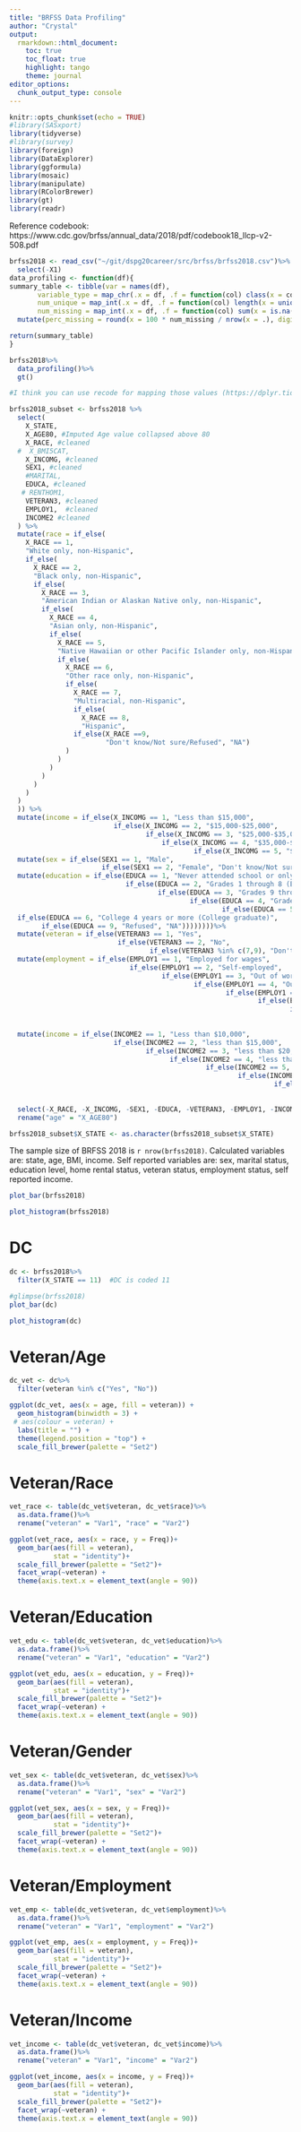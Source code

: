```yaml
---
title: "BRFSS Data Profiling"
author: "Crystal"
output: 
  rmarkdown::html_document:
    toc: true
    toc_float: true
    highlight: tango
    theme: journal
editor_options: 
  chunk_output_type: console
---
```


```r
knitr::opts_chunk$set(echo = TRUE)
#library(SASxport)
library(tidyverse)
#library(survey)
library(foreign)
library(DataExplorer)
library(ggformula)
library(mosaic)
library(manipulate)
library(RColorBrewer)
library(gt)
library(readr)
```


Reference codebook: https://www.cdc.gov/brfss/annual_data/2018/pdf/codebook18_llcp-v2-508.pdf
```r
brfss2018 <- read_csv("~/git/dspg20career/src/brfss/brfss2018.csv")%>%
  select(-X1)
data_profiling <- function(df){
summary_table <- tibble(var = names(df),
       variable_type = map_chr(.x = df, .f = function(col) class(x = col)),                 
       num_unique = map_int(.x = df, .f = function(col) length(x = unique(x = col))),
       num_missing = map_int(.x = df, .f = function(col) sum(x = is.na(x = col)))) %>%
  mutate(perc_missing = round(x = 100 * num_missing / nrow(x = .), digits = 2L))

return(summary_table)
}

brfss2018%>%
  data_profiling()%>%
  gt()
```

```r

#I think you can use recode for mapping those values (https://dplyr.tidyverse.org/reference/recode.html)

brfss2018_subset <- brfss2018 %>%
  select(
    X_STATE,
    X_AGE80, #Imputed Age value collapsed above 80
    X_RACE, #cleaned
  #  X_BMI5CAT,
    X_INCOMG, #cleaned
    SEX1, #cleaned
    #MARITAL,
    EDUCA, #cleaned
   # RENTHOM1,
    VETERAN3, #cleaned
    EMPLOY1,  #cleaned
    INCOME2 #cleaned
  ) %>%
  mutate(race = if_else(
    X_RACE == 1,
    "White only, non-Hispanic",
    if_else(
      X_RACE == 2,
      "Black only, non-Hispanic",
      if_else(
        X_RACE == 3,
        "American Indian or Alaskan Native only, non-Hispanic",
        if_else(
          X_RACE == 4,
          "Asian only, non-Hispanic",
          if_else(
            X_RACE == 5,
            "Native Hawaiian or other Pacific Islander only, non-Hispanic",
            if_else(
              X_RACE == 6,
              "Other race only, non-Hispanic",
              if_else(
                X_RACE == 7,
                "Multiracial, non-Hispanic",
                if_else(
                  X_RACE == 8,
                  "Hispanic",
                if_else(X_RACE ==9, 
                        "Don't know/Not sure/Refused", "NA")
              )
            )
          )
        )
      )
    )
  )
  )) %>%
  mutate(income = if_else(X_INCOMG == 1, "Less than $15,000",
                          if_else(X_INCOMG == 2, "$15,000-$25,000",
                                  if_else(X_INCOMG == 3, "$25,000-$35,000",
                                      if_else(X_INCOMG == 4, "$35,000-$50,000",
                                              if_else(X_INCOMG == 5, "$50,000 or more", "Don't know/Not sure/Missing"))))))%>%
  mutate(sex = if_else(SEX1 == 1, "Male", 
                       if_else(SEX1 == 2, "Female", "Don't know/Not sure/Refused")))%>%
  mutate(education = if_else(EDUCA == 1, "Never attended school or only kindergarten",
                             if_else(EDUCA == 2, "Grades 1 through 8 (Elementary)",
                                     if_else(EDUCA == 3, "Grades 9 through 11 (Some high school) ", 
                                             if_else(EDUCA == 4, "Grade 12 or GED (High school graduate) ",
                                                     if_else(EDUCA == 5,  "College 1 year to 3 years (Some college or technical school)",
  if_else(EDUCA == 6, "College 4 years or more (College graduate)", 
        if_else(EDUCA == 9, "Refused", "NA"))))))))%>%
  mutate(veteran = if_else(VETERAN3 == 1, "Yes", 
                           if_else(VETERAN3 == 2, "No",
                                   if_else(VETERAN3 %in% c(7,9), "Don't know/Not sure/Refused", "NA"))))%>%
  mutate(employment = if_else(EMPLOY1 == 1, "Employed for wages",
                              if_else(EMPLOY1 == 2, "Self-employed",
                                      if_else(EMPLOY1 == 3, "Out of work for 1 year or more", 
                                              if_else(EMPLOY1 == 4, "Out of work for less than 1 year", 
                                                      if_else(EMPLOY1 == 5, "A homemaker",
                                                              if_else(EMPLOY1 == 6, "A student",
                                                                      if_else(EMPLOY1 == 7, "Retired", 
                                                                              if_else(EMPLOY1 == 8, "Unable to work", 
                                                                                      if_else(EMPLOY1 == 9, "Refused", "NA"))))))))))%>%
  mutate(income = if_else(INCOME2 == 1, "Less than $10,000",
                          if_else(INCOME2 == 2, "less than $15,000",
                                  if_else(INCOME2 == 3, "less than $20,000",
                                        if_else(INCOME2 == 4, "less than $25,000",  
                                                 if_else(INCOME2 == 5, "less than $35,000", 
                                                         if_else(INCOME2 == 6, "less than $50,000",
                                                                  if_else(INCOME2 == 7, "less than $75,000",
                                                                           if_else(INCOME2 == 8, "$75,000 or more", 
                                                                                    if_else(INCOME2 %in% c(77, 99), "Don't know/Not sure/Refused", "NA"))))))))))%>%
  select(-X_RACE, -X_INCOMG, -SEX1, -EDUCA, -VETERAN3, -EMPLOY1, -INCOME2)%>%
  rename("age" = "X_AGE80")

brfss2018_subset$X_STATE <- as.character(brfss2018_subset$X_STATE)
```

The sample size of BRFSS 2018 is `r nrow(brfss2018)`. Calculated variables are: state, age, BMI, income. Self reported variables are: sex, marital status, education level, home rental status, veteran status, employment status, self reported income.   

```r
plot_bar(brfss2018)
```

```r
plot_histogram(brfss2018)
```

# DC
```r
dc <- brfss2018%>%
  filter(X_STATE == 11)  #DC is coded 11

#glimpse(brfss2018)
plot_bar(dc)
```

```r
plot_histogram(dc)
```

# Veteran/Age
```r
dc_vet <- dc%>%
  filter(veteran %in% c("Yes", "No"))

ggplot(dc_vet, aes(x = age, fill = veteran)) + 
  geom_histogram(binwidth = 3) + 
 # aes(colour = veteran) + 
  labs(title = "") + 
  theme(legend.position = "top") + 
  scale_fill_brewer(palette = "Set2")

```

# Veteran/Race
```r
vet_race <- table(dc_vet$veteran, dc_vet$race)%>%
  as.data.frame()%>%
  rename("veteran" = "Var1", "race" = "Var2")

ggplot(vet_race, aes(x = race, y = Freq))+
  geom_bar(aes(fill = veteran), 
           stat = "identity")+ 
  scale_fill_brewer(palette = "Set2")+
  facet_wrap(~veteran) +
  theme(axis.text.x = element_text(angle = 90))


```

# Veteran/Education
```r
vet_edu <- table(dc_vet$veteran, dc_vet$education)%>%
  as.data.frame()%>%
  rename("veteran" = "Var1", "education" = "Var2")

ggplot(vet_edu, aes(x = education, y = Freq))+
  geom_bar(aes(fill = veteran), 
           stat = "identity")+ 
  scale_fill_brewer(palette = "Set2")+
  facet_wrap(~veteran) +
  theme(axis.text.x = element_text(angle = 90))
```


# Veteran/Gender
```r
vet_sex <- table(dc_vet$veteran, dc_vet$sex)%>%
  as.data.frame()%>%
  rename("veteran" = "Var1", "sex" = "Var2")

ggplot(vet_sex, aes(x = sex, y = Freq))+
  geom_bar(aes(fill = veteran), 
           stat = "identity")+ 
  scale_fill_brewer(palette = "Set2")+
  facet_wrap(~veteran) +
  theme(axis.text.x = element_text(angle = 90))
```

# Veteran/Employment
```r
vet_emp <- table(dc_vet$veteran, dc_vet$employment)%>%
  as.data.frame()%>%
  rename("veteran" = "Var1", "employment" = "Var2")

ggplot(vet_emp, aes(x = employment, y = Freq))+
  geom_bar(aes(fill = veteran), 
           stat = "identity")+ 
  scale_fill_brewer(palette = "Set2")+
  facet_wrap(~veteran) +
  theme(axis.text.x = element_text(angle = 90))
```

# Veteran/Income
```r
vet_income <- table(dc_vet$veteran, dc_vet$income)%>%
  as.data.frame()%>%
  rename("veteran" = "Var1", "income" = "Var2")

ggplot(vet_income, aes(x = income, y = Freq))+
  geom_bar(aes(fill = veteran), 
           stat = "identity")+ 
  scale_fill_brewer(palette = "Set2")+
  facet_wrap(~veteran) +
  theme(axis.text.x = element_text(angle = 90))
```
